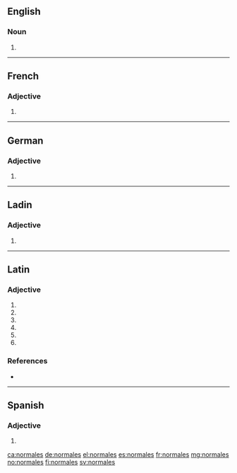 ==English==

===Noun===
{{head|en|noun plural form}}

# {{plural of|normale|lang=en}}

----

==French==

===Adjective===
{{fr-adj-form}}

# {{feminine plural of|normal|lang=fr}}

----

==German==

===Adjective===
{{head|de|adjective form}}

# {{de-inflected form of|normal}}

----

==Ladin==

===Adjective===
{{head|lld|adjective form|g=f-p}}

# {{feminine plural of|normal|lang=lld}}

----

==Latin==

===Adjective===
{{la-adj-form|normālēs}}

# {{inflection of|normālis||nom|m|p|lang=la}}
# {{inflection of|normālis||nom|f|p|lang=la}}
# {{inflection of|normālis||acc|m|p|lang=la}}
# {{inflection of|normālis||acc|f|p|lang=la}}
# {{inflection of|normālis||voc|m|p|lang=la}}
# {{inflection of|normālis||voc|f|p|lang=la}}

===References===
* {{R:du Cange}}

----

==Spanish==

===Adjective===
{{head|es|adjective form|g=p}}

# {{plural of|lang=es|normal}}

[[ca:normales]]
[[de:normales]]
[[el:normales]]
[[es:normales]]
[[fr:normales]]
[[mg:normales]]
[[no:normales]]
[[fi:normales]]
[[sv:normales]]
